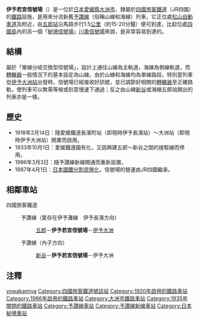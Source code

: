 {{noteTA
|T=zh-tw:伊予若宮號誌站; zh-hk:伊予若宮信號場; zh-cn:伊予若宮线路所;
|1=zh-tw:號誌站; zh-hk:信號場; zh-cn:线路所;
}}
{{日本車站資訊
|公司色     = #1cadca
|文字色     =
|站名       = 伊予若宮信號場
|圖片       = 伊予若宮信号場.JPG
|pxl        = 250px
|圖片說明   = 從列車上前攝伊予若宮信號場，左邊側軌為海線路段，直線主軌為山線路段。2011年8月攝。
|日文原名   = 伊予若宮信号場
|平假名     = いよわかみやしんごうじょう 
|羅馬拼音   = Iyo-Wakamiya-Shingōjō
|電報略號   = ワミ
|車站編號   = 
|所屬公司   = [[四國旅客鐵道|四國旅客鐵道]]（JR四國）
|所在地     = [[愛媛縣|愛媛縣]][[大洲市|大洲市]]
|車站構造   = [[信號場|信號場]]
|月台配置   = 2
|啟用年月日 = 1986年3月3日（第2代）
|廢止年月日 =
|上下車人次 = 
|統計年度   = 
|停站路線數 = 2
|所屬路線1  = {{Color|#fbaf18|■}}[[予讚線|予讚線]]（伊予長濱向）
|前一站1    = U13 [[新谷站_(愛媛縣)|新谷]]
|後一站1    = [[伊予大洲站|伊予大洲]] U14
|前一站距離1 = 3.5
|後一站距離1 = 2.4
|距離1       = -3.5公里（起點站：[[新谷站_(愛媛縣)|新谷]]）<br>32.3km（起點站：[[向井原站|向井原]]）<br>240.8
|起站1       = [[高松站_(香川縣)|高松]]
|所屬路線2   = {{Color|#fbaf18|■}}[[予讚線|予讚線]]（內子方向）
|前一站2     = S17 [[五郎站|五郎]]
|後一站2     = 伊予大洲 U14
|前一站距離2 = 1.4
|後一站距離2 = 2.4
|距離2       = 247.1
|起站2       = [[高松站_(香川縣)|高松]]
|備註        = 過往於愛媛鐵道年代，曾於1920年5月1日至1935年10月6日期間出現過第1代信號場，後來因[[日本國鐵|日本國鐵]]收購並興建五郎～新谷之間的接駁線而遭廢除。
}}

'''伊予若宮信號場'''（{{jpn|j=伊予若宮信号場|hg=いよわかみやしんごうじょう|rm=Iyo-wakamiya shingōjō|f=y}}）是一位於[[日本|日本]][[愛媛縣|愛媛縣]][[大洲市|大洲市]]、隸屬於[[四國旅客鐵道|四國旅客鐵道]]（JR四國）的[[鐵路|鐵路]]設施，是用來分流新舊[[予讚線|予讚線]]（俗稱山線和海線）列車，它正位處[[松山自動車道|松山自動車道]]及{{link-ja|國道56號 (日本)|国道56号|國道56號}}附近，由[[五郎站|五郎站]]沿馬路步行1.5[[公里|公里]]（約15-20分鐘）便可到達，比起位處[[四國島|四國島]]內的另一個「[[秘境車站|秘境信號場]]」[[川奧信號場|川奧信號場]]來說，是非常容易到達的。

==結構==
屬於「單線分岐交換型信號場」，設計上通往山線為主軌道，海線為側線軌道，而[[轉轍器|轉轍器]]一般情況下的基本設定為山線。由於山線和海線均為單線路段，特別當列車從[[伊予大洲站|伊予大洲站]]出發時，信號場已經接收好訊號，並已調節好相關的[[轉轍器|轉轍器]]至正確路軌，使列車可以無需等候或刻意慢速下通過；反之由山線[[新谷站_(愛媛縣)|新谷]]或海線五郎站開出的列車亦是一樣。

== 歷史 ==
*1918年2月14日：隨愛媛鐵道長濱町站（即現時伊予長濱站）～大洲站（即現時伊予大洲站）開業而啟用。
*1933年10月1日：愛媛鐵道國有化，又因興建五郎～新谷之間的接駁線而停用。
*1986年3月3日：隨予讚線新線開通而重新設置。
*1987年4月1日：[[日本國鐵分割民營化|日本國鐵分割民營化]]，信號場的營運由JR四國繼承。

== 相鄰車站 ==
; 四國旅客鐵道
: {{Color|#98a9d6|■}}予讚線（愛存在伊予灘線　伊予長濱方向）
:: [[五郎站|五郎]]－'''伊予若宮信號場'''－[[伊予大洲站|伊予大洲]]
: {{Color|#fbaf18|■}}予讚線（內子方向）
:: [[新谷站_(日本)|新谷]]－'''伊予若宮信號場'''－伊予大洲

==注釋==
{{reflist}}

{{Commonscat|Iyo-Wakamiya Signal Station}}

{{予讚線、內子線}}
{{予讚線 (伊予長濱地區)}}

{{DEFAULTSORT:Iyo-Wakamiya}}
[[Category:日本鐵路車站_I|yowakamiya]]
[[Category:四國旅客鐵道號誌站|Category:四國旅客鐵道號誌站]]
[[Category:1920年啟用的鐵路車站|Category:1920年啟用的鐵路車站]]
[[Category:1986年啟用的鐵路車站|Category:1986年啟用的鐵路車站]]
[[Category:大洲市鐵路車站|Category:大洲市鐵路車站]]
[[Category:1935年關閉的鐵路車站|Category:1935年關閉的鐵路車站]]
[[Category:予讚線車站|Category:予讚線車站]]
[[Category:予讚線新線車站|Category:予讚線新線車站]]
[[Category:日本秘境車站|Category:日本秘境車站]]